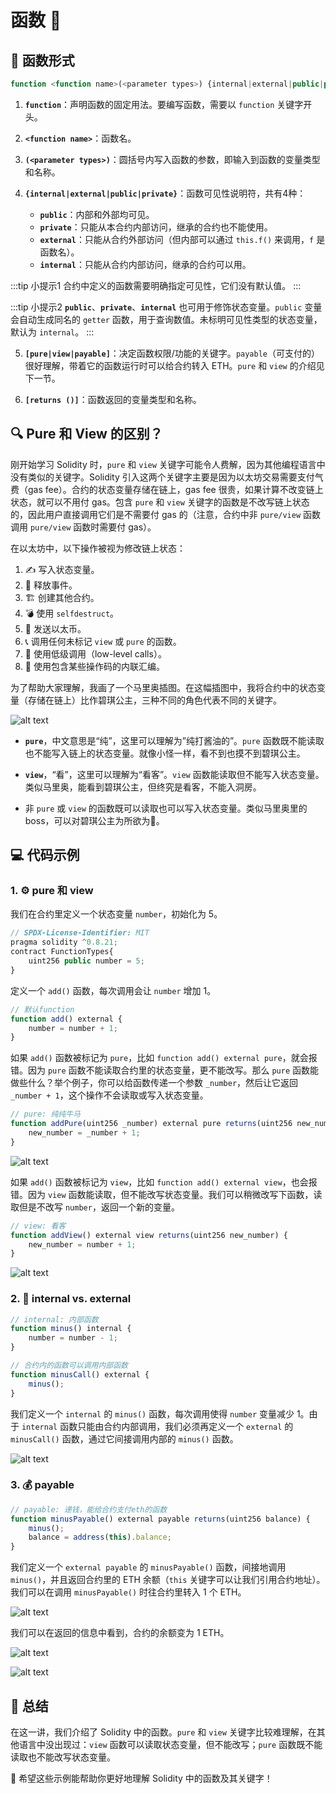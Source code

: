 
# 函数 🔧 

## 📝 函数形式

```js
function <function name>(<parameter types>) {internal|external|public|private} [pure|view|payable] [returns (<return types>)]
```

1. **`function`**：声明函数的固定用法。要编写函数，需要以 `function` 关键字开头。

2. **`<function name>`**：函数名。

3. **`(<parameter types>)`**：圆括号内写入函数的参数，即输入到函数的变量类型和名称。

4. **`{internal|external|public|private}`**：函数可见性说明符，共有4种：

    - **`public`**：内部和外部均可见。
    - **`private`**：只能从本合约内部访问，继承的合约也不能使用。
    - **`external`**：只能从合约外部访问（但内部可以通过 `this.f()` 来调用，`f` 是函数名）。
    - **`internal`**：只能从合约内部访问，继承的合约可以用。

:::tip 小提示1
合约中定义的函数需要明确指定可见性，它们没有默认值。
:::

:::tip 小提示2
**`public`**、**`private`**、**`internal`** 也可用于修饰状态变量。`public` 变量会自动生成同名的 `getter` 函数，用于查询数值。未标明可见性类型的状态变量，默认为 `internal`。
:::

5. **`[pure|view|payable]`**：决定函数权限/功能的关键字。`payable`（可支付的）很好理解，带着它的函数运行时可以给合约转入 ETH。`pure` 和 `view` 的介绍见下一节。

6. **`[returns ()]`**：函数返回的变量类型和名称。

## 🔍 Pure 和 View 的区别？

刚开始学习 Solidity 时，`pure` 和 `view` 关键字可能令人费解，因为其他编程语言中没有类似的关键字。Solidity 引入这两个关键字主要是因为以太坊交易需要支付气费（gas fee）。合约的状态变量存储在链上，gas fee 很贵，如果计算不改变链上状态，就可以不用付 gas。包含 `pure` 和 `view` 关键字的函数是不改写链上状态的，因此用户直接调用它们是不需要付 gas 的（注意，合约中非 `pure/view` 函数调用 `pure/view` 函数时需要付 gas）。

在以太坊中，以下操作被视为修改链上状态：

1. ✍️ 写入状态变量。
2. 🎉 释放事件。
3. 🏗️ 创建其他合约。
4. 💣 使用 `selfdestruct`。
5. 💸 发送以太币。
6. 📞 调用任何未标记 `view` 或 `pure` 的函数。
7. 🔧 使用低级调用（low-level calls）。
8. 🔢 使用包含某些操作码的内联汇编。

为了帮助大家理解，我画了一个马里奥插图。在这幅插图中，我将合约中的状态变量（存储在链上）比作碧琪公主，三种不同的角色代表不同的关键字。

![alt text](../../public/beginner/funtionType/maliao.png)

- **`pure`**，中文意思是“纯”，这里可以理解为”纯打酱油的”。`pure` 函数既不能读取也不能写入链上的状态变量。就像小怪一样，看不到也摸不到碧琪公主。

- **`view`**，“看”，这里可以理解为“看客”。`view` 函数能读取但不能写入状态变量。类似马里奥，能看到碧琪公主，但终究是看客，不能入洞房。

- 非 `pure` 或 `view` 的函数既可以读取也可以写入状态变量。类似马里奥里的 boss，可以对碧琪公主为所欲为🐶。

## 💻 代码示例

### 1. ⚙️ pure 和 view

我们在合约里定义一个状态变量 `number`，初始化为 5。

```js
// SPDX-License-Identifier: MIT
pragma solidity ^0.8.21;
contract FunctionTypes{
    uint256 public number = 5;
}
```

定义一个 `add()` 函数，每次调用会让 `number` 增加 1。

```js
// 默认function
function add() external {
    number = number + 1;
}
```

如果 `add()` 函数被标记为 `pure`，比如 `function add() external pure`，就会报错。因为 `pure` 函数不能读取合约里的状态变量，更不能改写。那么 `pure` 函数能做些什么？举个例子，你可以给函数传递一个参数 `_number`，然后让它返回 `_number + 1`，这个操作不会读取或写入状态变量。

```js
// pure: 纯纯牛马
function addPure(uint256 _number) external pure returns(uint256 new_number) {
    new_number = _number + 1;
}
```

![alt text](../../public/beginner/funtionType/addPure.png)

如果 `add()` 函数被标记为 `view`，比如 `function add() external view`，也会报错。因为 `view` 函数能读取，但不能改写状态变量。我们可以稍微改写下函数，读取但是不改写 `number`，返回一个新的变量。

```js
// view: 看客
function addView() external view returns(uint256 new_number) {
    new_number = number + 1;
}
```

![alt text](../../public/beginner/funtionType/addview.png)

### 2. 🔐 internal vs. external

```js
// internal: 内部函数
function minus() internal {
    number = number - 1;
}

// 合约内的函数可以调用内部函数
function minusCall() external {
    minus();
}
```

我们定义一个 `internal` 的 `minus()` 函数，每次调用使得 `number` 变量减少 1。由于 `internal` 函数只能由合约内部调用，我们必须再定义一个 `external` 的 `minusCall()` 函数，通过它间接调用内部的 `minus()` 函数。

![alt text](../../public/beginner/funtionType/minuscall.png)

### 3. 💰 payable

```js
// payable: 递钱，能给合约支付eth的函数
function minusPayable() external payable returns(uint256 balance) {
    minus();    
    balance = address(this).balance;
}
```

我们定义一个 `external payable` 的 `minusPayable()` 函数，间接地调用 `minus()`，并且返回合约里的 ETH 余额（`this` 关键字可以让我们引用合约地址）。我们可以在调用 `minusPayable()` 时往合约里转入 1 个 ETH。

![alt text](../../public/beginner/funtionType/enter_ether.png)

我们可以在返回的信息中看到，合约的余额变为 1 ETH。

![alt text](../../public/beginner/funtionType/enter_value.png)

![alt text](../../public/beginner/funtionType/eth_result.png)

## 🏁 总结

在这一讲，我们介绍了 Solidity 中的函数。`pure` 和 `view` 关键字比较难理解，在其他语言中没出现过：`view` 函数可以读取状态变量，但不能改写；`pure` 函数既不能读取也不能改写状态变量。

🎉 希望这些示例能帮助你更好地理解 Solidity 中的函数及其关键字！
